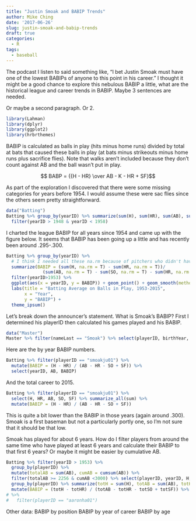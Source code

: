 ```yaml
---
title: "Justin Smoak and BABIP Trends"
author: Mike Ching
date: '2017-06-26'
slug: justin-smoak-and-babip-trends
draft: true
categories:
  - R
tags:
  - baseball
---
```


The podcast I listen to said something like, "I bet Justin Smoak must have one of the lowest BABIPs of anyone to this point in his career." I thought it might be a good chance to explore this nebulous BABIP a little, what are the historical league and career trends in BABIP. Maybe 3 sentences are needed.

Or maybe a second paragraph. Or 2.

```r
library(Lahman)
library(dplyr)
library(ggplot2)
library(hrbrthemes)
```

BABIP is calculated as balls in play (hits minus home runs) divided by total at bats that caused these balls in play (at bats minus strikeouts minus home runs plus sacrifice flies). Note that walks aren't included because they don't count against AB and the ball wasn't put in play.

$$ BABP = {{H - HR} \over AB - K - HR + SF}$$

As part of the exploration I discovered that there were some missing categories for years before 1954. I would assume these were sac flies since the others seem pretty straightforward.

```r
data("Batting")
Batting %>% group_by(yearID) %>% summarize(sum(H), sum(HR), sum(AB), sum(SO), sum(SF)) %>% 
  filter(yearID > 1948 & yearID < 1958)
```

I charted the league BABIP for all years since 1954 and came up with the figure below. It seems that BABIP has been going up a little and has recently been around .295-.300.

```r
Batting %>% group_by(yearID) %>% 
  # I think I needed all these na.rm because of pitchers who didn't have any ABs their whole career
  summarize(BABIP = (sum(H, na.rm = T) - sum(HR, na.rm = T))/
              (sum(AB, na.rm = T) - sum(SO, na.rm = T) - sum(HR, na.rm = T) + sum(SF, na.rm = T))) %>% 
  filter(yearID>1953) %>% 
  ggplot(aes(x = yearID, y = BABIP)) + geom_point() + geom_smooth(method = "loess") +
  labs(title = "Batting Average on Balls in Play, 1953-2015",
       x = "Year",
       y = "BABIP") +
  theme_ipsum()
```

Let's break down the announcer's statement. What is Smoak's BABIP? First I determined his playerID then calculated his games played and his BABIP.

```r
data("Master")
Master %>% filter(nameLast == "Smoak") %>% select(playerID, birthYear, birthMonth, birthDay, nameFirst, nameLast)
```

Here are the by year BABIP numbers.
```r
Batting %>% filter(playerID == "smoakju01") %>% 
  mutate(BABIP = (H - HR) / (AB - HR - SO + SF)) %>%
  select(yearID, AB, BABIP)
```

And the total career to 2015.

```r
Batting %>% filter(playerID == "smoakju01") %>%
  select(H, HR, AB, SO, SF) %>% summarize_all(sum) %>%   
  mutate(BABIP = (H - HR) / (AB - HR - SO + SF))
```

This is quite a bit lower than the BABIP in those years (again around .300). Smoak is a first baseman but not a particularly portly one, so I'm not sure that it should be that low. 

Smoak has played for about 6 years. How do I filter players from around the same time who have played at least 6 years and calculate their BABIP to that first 6 years? Or maybe it might be easier by cumulative AB. 

```r
Batting %>% filter(yearID > 1953) %>%
  group_by(playerID) %>%
  mutate(totalAB = sum(AB), cumAB = cumsum(AB)) %>%
  filter(totalAB >= 2256 & cumAB <3000) %>% select(playerID, yearID, H, AB, HR, SO, SF, totalAB, cumAB) %>%
  group_by(playerID) %>% summarize(totH = sum(H), totAB = sum(AB), totHR = sum(HR), totSO = sum(SO), totSF = sum(SF)) %>% 
  mutate(BABIP = (totH - totHR) / (totAB - totHR - totSO + totSF)) %>% arrange(BABIP)
# %>%
#   filter(playerID == "aaronha01")
```

Other data:
BABIP by position
BABIP by year of career
BABIP by age
